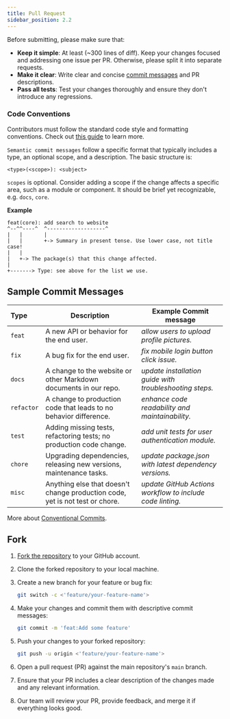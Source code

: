 ```yaml
---
title: Pull Request
sidebar_position: 2.2
---
```



<!-- import ComingSoon from "@site/src/components/ComingSoon"; -->

<!-- <ComingSoon /> -->

Before submitting, please make sure that:

- **Keep it simple**: At least (~300 lines of diff). Keep your changes focused and addressing one issue per PR. Otherwise, please split it into separate requests.
- **Make it clear**: Write clear and concise [commit messages](#sample-commit-messages) and PR descriptions.
- **Pass all tests**: Test your changes thoroughly and ensure they don't introduce any regressions.




### Code Conventions
Contributors must follow the standard code style and formatting conventions. Check out [this guide](/community/issue/style-guide/standard-doc-template) to learn more.

`Semantic commit messages` follow a specific format that typically includes a type, an optional scope, and a description. The basic structure is:

```
<type>(<scope>): <subject>
```
`scopes` is optional. Consider adding a scope if the change affects a specific area, such as a module or component. It should be brief yet recognizable, e.g. `docs`, `core`.

**Example**

```
feat(core): add search to website
^--^^----^  ^-------------------^
|   |       |
|   |       +-> Summary in present tense. Use lower case, not title case!
|   |
|   +-> The package(s) that this change affected.
|
+-------> Type: see above for the list we use.
```

## Sample Commit Messages

| Type     | Description                                                                  | Example Commit message                                                               |
| :-------- | ---------------------------------------------------------------------------- | ---------------------------------------------------------------------- |
| `feat`     | A new API or behavior for the end user.                                      | _allow users to upload profile pictures._             |
| `fix`      | A bug fix for the end user.                                                  | _fix mobile login button click issue._ |
| `docs`     | A change to the website or other Markdown documents in our repo.             | _update installation guide with troubleshooting steps._      |
| `refactor` | A change to production code that leads to no behavior difference.            | _enhance code readability and maintainability._            |
| `test`     | Adding missing tests, refactoring tests; no production code change.          | _add unit tests for user authentication module._                       |
| `chore`    | Upgrading dependencies, releasing new versions, maintenance tasks.           | _update package.json with latest dependency versions._                |
| `misc`     | Anything else that doesn't change production code, yet is not test or chore. | _update GitHub Actions workflow to include code linting._               |

More about [Conventional Commits](https://www.conventionalcommits.org/en/v1.0.0/#examples).



## Fork

1. [Fork the repository](https://github.com/mkeithX/mkeithx.github.io/fork) to your GitHub account.
2. Clone the forked repository to your local machine.
3. Create a new branch for your feature or bug fix:


    ```bash
    git switch -c <'feature/your-feature-name'>
    ```

4. Make your changes and commit them with descriptive commit messages:

    ```bash
    git commit -m 'feat:Add some feature'
    ```

5. Push your changes to your forked repository:

    ```bash
    git push -u origin <'feature/your-feature-name'>
    ```

6. Open a pull request (PR) against the main repository's `main` branch.
7. Ensure that your PR includes a clear description of the changes made and any relevant information.
8. Our team will review your PR, provide feedback, and merge it if everything looks good.